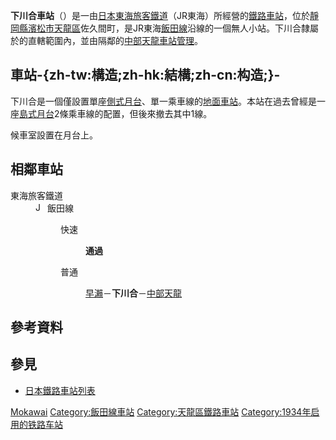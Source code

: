 {{noteTA
|T=zh-tw:下川合車站;zh-hk:下川合站; zh-cn:下川合站;
|1= zh-tw:下川合車站;zh-hk:下川合站; zh-cn:下川合站;
}}
{{日本車站資訊
|公司色 = #f77321
|文字色 = 
|站名 = 下川合車站
|圖片 = Shimokawai Station.jpg
|pxl = 
|圖片說明 =下川合車站月台
|日文原名 =下川合
|平假名 =しもかわい
|羅馬拼音 = Shimo-Kawai
|副站名 = 
|所屬公司 = [[東海旅客鐵道|東海旅客鐵道]]（JR東海）
|電報略號 =モカ
|車站編號 =
|所在地 = {{JPN}}[[靜岡縣|靜岡縣]][[濱松市|濱松市]][[天龍區|天龍區]]<br>佐久間町川合595
|車站構造 = [[地面車站|地面車站]]
|月台配置 = 1面1線
|啟用年月日 = 1934年（[[昭和|昭和]]9年）11月11日
|廢站年月日 = 
|乘客人數 = 16
|統計年度 = 2014年
|轉車 =
|備註 =無人車站
|adjacent = {{Adjacent stations|system=東海旅客鐵道|line=CD|left=早瀨|right=中部天龍|note-left=1.4km|note-mid=距離[[豐橋站|豐橋]]59.9km|note-right=2.5km}}
}}
'''下川合車站'''（{{jpn|j=下川合駅|hg=しもかわいえき|rm=Shimo-kawai eki|f=y}}）是一由[[日本|日本]][[東海旅客鐵道|東海旅客鐵道]]（JR東海）所經營的[[鐵路車站|鐵路車站]]，位於[[靜岡縣|靜岡縣]][[濱松市|濱松市]][[天龍區|天龍區]]佐久間町，是JR東海[[飯田線|飯田線]]沿線的一個無人小站。下川合隸屬於{{link-ja|東海旅客鐵道東海鐵道事業本部|東海旅客鉄道東海鉄道事業本部|JR東海東海鐵道事業本部}}的直轄範圍內，並由隔鄰的[[中部天龍車站|中部天龍車站]][[管理車站|管理]]。

== 車站-{zh-tw:構造;zh-hk:結構;zh-cn:构造;}- ==
下川合是一個僅設置單座[[側式月台|側式月台]]、單一乘車線的[[地面車站|地面車站]]。本站在過去曾經是一座[[島式月台|島式月台]]2條乘車線的配置，但後來撤去其中1線。

候車室設置在月台上。

== 相鄰車站 ==
; 東海旅客鐵道
: [[File:JR_Central_Iida_Line.svg|15px]] 飯田線
:: {{Color|#0066ff|■}}快速
::: '''通過'''
:: {{Color|gray|■}}普通
::: [[早瀨站|早瀨]]－'''下川合'''－[[中部天龍站|中部天龍]]

== 參考資料 ==
{{Reflist}}

== 參見 ==
{{Commonscat|Shimo-Kawai Station}}
* [[日本鐵路車站列表|日本鐵路車站列表]]

{{飯田線}}

{{DEFAULTSORT:Shimo-kawai}}
[[Category:日本鐵路車站_Shi|Mokawai]]
[[Category:飯田線車站|Category:飯田線車站]]
[[Category:天龍區鐵路車站|Category:天龍區鐵路車站]]
[[Category:1934年启用的铁路车站|Category:1934年启用的铁路车站]]